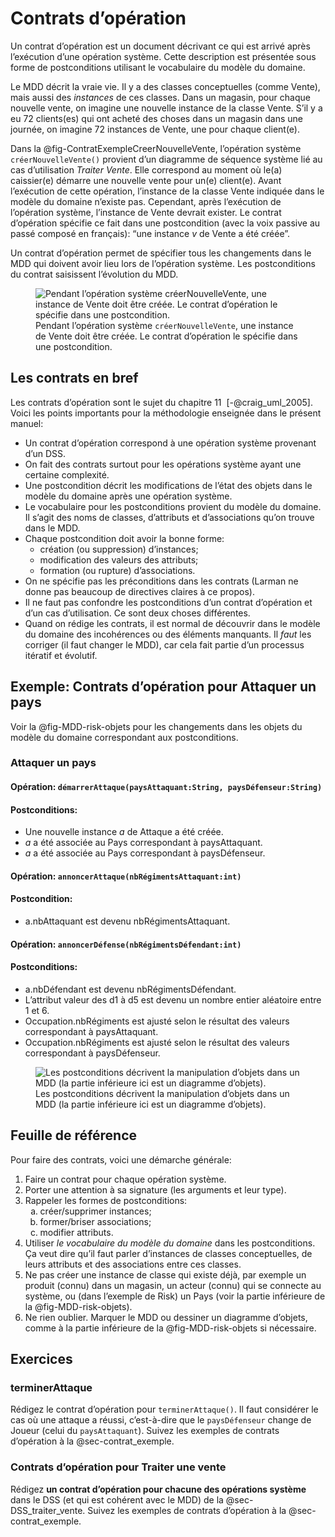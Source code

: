 # Contrats d'opération {#sec-contrats}

Un contrat d'opération est un document décrivant ce qui est arrivé après l'exécution d'une opération système. Cette description est présentée sous forme de postconditions utilisant le vocabulaire du modèle du domaine. 

Le MDD décrit la vraie vie. Il y a des classes conceptuelles (comme Vente), mais aussi des *instances* de ces classes. Dans un magasin, pour chaque nouvelle vente, on imagine une nouvelle instance de la classe Vente. S'il y a eu 72 clients(es) qui ont acheté des choses dans un magasin dans une journée, on imagine 72 instances de Vente, une pour chaque client(e).

Dans la @fig-ContratExempleCreerNouvelleVente, l'opération système `créerNouvelleVente()` provient d'un diagramme de séquence système lié au cas d'utilisation *Traiter Vente*.
Elle correspond au moment où le(a) caissier(e) démarre une nouvelle vente pour un(e) client(e).
Avant l'exécution de cette opération, l'instance de la classe Vente indiquée dans le modèle du domaine n'existe pas.
Cependant, après l'exécution de l'opération système, l'instance de Vente devrait exister.
Le contrat d'opération spécifie ce fait dans une postcondition (avec la voix passive au passé composé en français): "une instance *v* de Vente a été créée".

Un contrat d'opération permet de spécifier tous les changements dans le MDD qui doivent avoir lieu lors de l'opération système. Les postconditions du contrat saisissent l'évolution du MDD.

![Pendant l'opération système `créerNouvelleVente`, une instance de Vente doit être créée. Le contrat d'opération le spécifie dans une postcondition.](images/Contrats-survol_export.svg){#fig-ContratExempleCreerNouvelleVente}

## Les contrats en bref

Les contrats d'opération sont le sujet du chapitre 11\ \faBook<i class="fa-solid fa-book"></i>\ [-@craig_uml_2005].
Voici les points importants pour la méthodologie enseignée dans le présent manuel:

- Un contrat d'opération correspond à une opération système provenant d'un DSS.
- On fait des contrats surtout pour les opérations système ayant une certaine complexité.
- Une postcondition décrit les modifications de l'état des objets dans le modèle du domaine après une opération système.
- Le vocabulaire pour les postconditions provient du modèle du domaine. Il s'agit des noms de classes, d'attributs et d'associations qu'on trouve dans le MDD.
- Chaque postcondition doit avoir la bonne forme:
  - création (ou suppression) d'instances;
  - modification des valeurs des attributs;
  - formation (ou rupture) d'associations.
- On ne spécifie pas les préconditions dans les contrats (Larman ne donne pas beaucoup de directives claires à ce propos).
- Il ne faut pas confondre les postconditions d'un contrat d'opération et d'un cas d'utilisation. Ce sont deux choses différentes.
- Quand on rédige les contrats, il est normal de découvrir dans le modèle du domaine des incohérences ou des éléments manquants.
Il *faut* les corriger (il faut changer le MDD), car cela fait partie d'un processus itératif et évolutif.

## Exemple: Contrats d'opération pour Attaquer un pays {#sec-contrat_exemple}

Voir la @fig-MDD-risk-objets pour les changements dans les objets du modèle du domaine correspondant aux postconditions.

### Attaquer un pays {.unnumbered .unlisted}

#### Opération: `démarrerAttaque(paysAttaquant:String, paysDéfenseur:String)` {.unnumbered .unlisted}

#### Postconditions: {.unnumbered .unlisted}

- Une nouvelle instance *a* de Attaque a été créée.
- *a* a été associée au Pays correspondant à paysAttaquant.
- *a* a été associée au Pays correspondant à paysDéfenseur.

#### Opération: `annoncerAttaque(nbRégimentsAttaquant:int)` {.unnumbered .unlisted}

#### Postcondition: {.unnumbered .unlisted}

- a.nbAttaquant est devenu nbRégimentsAttaquant.

#### Opération: `annoncerDéfense(nbRégimentsDéfendant:int)` {.unnumbered .unlisted}

#### Postconditions: {.unnumbered .unlisted}

- a.nbDéfendant est devenu nbRégimentsDéfendant.
- L'attribut valeur des d1 à d5 est devenu un nombre entier aléatoire entre 1 et 6.
- Occupation.nbRégiments est ajusté selon le résultat des valeurs correspondant à paysAttaquant.
- Occupation.nbRégiments est ajusté selon le résultat des valeurs correspondant à paysDéfenseur.

<!-- Draw.io svg contient du texte en SVG qui pose problème. Alors j'exporte manuellement une version ayant du bon texte "convert labels to SVG" -->
![Les postconditions décrivent la manipulation d'objets dans un MDD (la partie inférieure ici est un diagramme d'objets).](images/MDD-Risk-contrats_export.svg){#fig-MDD-risk-objets}

## Feuille de référence

Pour faire des contrats, voici une démarche générale:

1. Faire un contrat pour chaque opération système.
1. Porter une attention à sa signature (les arguments et leur type).
1. Rappeler les formes de postconditions:
   a) créer/supprimer instances;
   a) former/briser associations;
   a) modifier attributs.
1. Utiliser *le vocabulaire du modèle du domaine* dans les postconditions.
Ça veut dire qu'il faut parler d'instances de classes conceptuelles, de leurs attributs et des associations entre ces classes.
1. Ne pas créer une instance de classe qui existe déjà, par exemple un produit (connu) dans un magasin, un acteur (connu) qui se connecte au système, ou (dans l'exemple de Risk) un Pays (voir la partie inférieure de la @fig-MDD-risk-objets).
1. Ne rien oublier. Marquer le MDD ou dessiner un diagramme d'objets, comme à la partie inférieure de la @fig-MDD-risk-objets si nécessaire.

## Exercices

::: {#exr-contrat_Terminer_attaque}
### terminerAttaque

Rédigez le contrat d'opération pour `terminerAttaque()`.
Il faut considérer le cas où une attaque a réussi, c'est-à-dire que le `paysDéfenseur` change de Joueur (celui du `paysAttaquant`).
Suivez les exemples de contrats d'opération à la @sec-contrat_exemple.
:::

::: {#exr-contrats-Traiter-vente}

### Contrats d'opération pour Traiter une vente

Rédigez **un contrat d'opération pour chacune des opérations système** dans le DSS (et qui est cohérent avec le MDD) de la @sec-DSS_traiter_vente. 
Suivez les exemples de contrats d'opération à la @sec-contrat_exemple.

:::